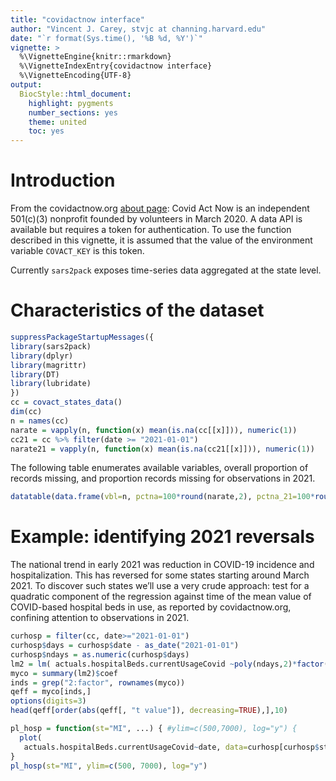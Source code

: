 ```yaml
---
title: "covidactnow interface"
author: "Vincent J. Carey, stvjc at channing.harvard.edu"
date: "`r format(Sys.time(), '%B %d, %Y')`"
vignette: >
  %\VignetteEngine{knitr::rmarkdown}
  %\VignetteIndexEntry{covidactnow interface}
  %\VignetteEncoding{UTF-8}
output:
  BiocStyle::html_document:
    highlight: pygments
    number_sections: yes
    theme: united
    toc: yes
---
```


# Introduction

From the covidactnow.org [about page](https://covidactnow.org/about):
Covid Act Now is an independent 501(c)(3) nonprofit founded by volunteers in March 2020.
A data API is available but requires a token for authentication.  To use
the function described in this vignette, it is assumed that the value of the environment
variable `COVACT_KEY` is this token.

Currently `sars2pack` exposes time-series data aggregated at the state level.

# Characteristics of the dataset

```r
suppressPackageStartupMessages({
library(sars2pack)
library(dplyr)
library(magrittr)
library(DT)
library(lubridate)
})
cc = covact_states_data()
dim(cc)
n = names(cc)
narate = vapply(n, function(x) mean(is.na(cc[[x]])), numeric(1))
cc21 = cc %>% filter(date >= "2021-01-01")
narate21 = vapply(n, function(x) mean(is.na(cc21[[x]])), numeric(1))
```
The following table enumerates available variables, overall
proportion of records missing, and proportion records missing for observations in 2021.
```r
datatable(data.frame(vbl=n, pctna=100*round(narate,2), pctna_21=100*round(narate21,2)))
```

# Example: identifying 2021 reversals

The national trend in early 2021 was reduction in COVID-19 incidence and
hospitalization.  This has reversed for some states starting around
March 2021.  To discover such states we'll use a very crude approach:
test for a quadratic component of the regression against
time of the mean value of COVID-based
hospital beds in use, as reported by covidactnow.org, confining attention
to observations in 2021.

```r
curhosp = filter(cc, date>="2021-01-01")
curhosp$days = curhosp$date - as_date("2021-01-01")
curhosp$ndays = as.numeric(curhosp$days)
lm2 = lm( actuals.hospitalBeds.currentUsageCovid ~poly(ndays,2)*factor(state), data=curhosp) 
myco = summary(lm2)$coef 
inds = grep("2:factor", rownames(myco))
qeff = myco[inds,]
options(digits=3)
head(qeff[order(abs(qeff[, "t value"]), decreasing=TRUE),],10)
```

```r
pl_hosp = function(st="MI", ...) { #ylim=c(500,7000), log="y") {
  plot(
   actuals.hospitalBeds.currentUsageCovid~date, data=curhosp[curhosp$state==st,], ...)
}
pl_hosp(st="MI", ylim=c(500, 7000), log="y")
```
 


<!--
dim(cc)
names(cc)
make_cumulative_events
library(dplyr)
library(magrittr)
ma = 
cc %>% filter(state=="MA")
plot(ma$date, ma$metrics.testPositivityRatio)
with(ma, plot(metrics.testPositivityRatio~date, subset=date>="2020-09-01"))
with(ma, plot(metrics.icuCapacityRatio~date, subset=date>="2020-04-01"))
with(ma, plot(actuals.icuBeds.currentUsageCovid~date, subset=date>="2020-04-01"))
mi = cc %>% filter(state=="MI")
with(mi, plot(actuals.icuBeds.currentUsageCovid~date, subset=date>="2020-04-01"))
pa = cc %>% filter(state=="PA")
with(pa, plot(actuals.icuBeds.currentUsageCovid~date, subset=date>="2020-04-01"))
library(sars2app)
BiocManager::install(c("rmeta", "runner"))
library(sars2app)
tsapp()
tsapp()
ny = cc %>% filter(state=="NY")
nj = cc %>% filter(state=="NJ")
with(ny, plot(actuals.icuBeds.currentUsageCovid~date, subset=date>="2020-04-01"))
with(nj, plot(actuals.icuBeds.currentUsageCovid~date, subset=date>="2020-04-01"))
with(ma, plot(actuals.icuBeds.currentUsageCovid~date, subset=date>="2020-04-01"))
with(mi, plot(actuals.icuBeds.currentUsageCovid~date, subset=date>="2020-04-01"))
names(cc)
with(mi, plot(actuals.icuBeds.typicalUsageRate~date, subset=date>="2020-04-01"))
with(ma, plot(actuals.icuBeds.typicalUsageRate~date, subset=date>="2020-04-01"))
ma$actuals.icuBeds.typicalUsageRate
with(mi, plot(actuals.hospitalBeds.typicalUsageRate~date, subset=date>="2020-04-01"))
with(mi, plot(actuals.hospitalBeds.currentUsageCovid~date, subset=date>="2020-04-01"))
tx = cc %>% filter(state=="TX")
ca = cc %>% filter(state=="CA")
with(tx, plot(actuals.hospitalBeds.currentUsageCovid~date, subset=date>="2020-04-01"))
with(ca, plot(actuals.hospitalBeds.currentUsageCovid~date, subset=date>="2020-04-01"))
with(ca, plot(actuals.icuBeds.currentUsageCovid~date, subset=date>="2020-04-01"))
with(tx, plot(actuals.icuBeds.currentUsageCovid~date, subset=date>="2020-04-01"))
with(ma, plot(actuals.icuBeds.currentUsageCovid~date, subset=date>="2020-04-01"))
with(ma, plot(actuals.hospitalBeds.currentUsageCovid~date, subset=date>="2020-04-01"))
with(ma, plot(actuals.hospitalBeds.currentUsageCovid~date, subset=date>="2021-01-01"))
with(ma, plot(actuals.hospitalBeds.currentUsageCovid~date, subset=date>="2021-01-01", ylim=c(0,2000)))
with(mi, plot(actuals.hospitalBeds.currentUsageCovid~date, subset=date>="2021-01-01", ylim=c(0,2000)))
with(mi, plot(actuals.hospitalBeds.currentUsageCovid~date, subset=date>="2021-01-01", ylim=c(0,4000)))
with(pa, plot(actuals.hospitalBeds.currentUsageCovid~date, subset=date>="2021-01-01", ylim=c(0,4000)))
with(pa, plot(actuals.hospitalBeds.currentUsageCovid~date, subset=date>="2021-01-01", ylim=c(1,4000), log="y"))
with(mi, plot(actuals.hospitalBeds.currentUsageCovid~date, subset=date>="2021-01-01", ylim=c(1,4000), log="y"))
with(mi, plot(actuals.hospitalBeds.currentUsageCovid~date, subset=date>="2021-01-01", ylim=c(500,4000), log="y"))
with(mi, plot(actuals.icuBeds.currentUsageCovid~date, subset=date>="2021-01-01", ylim=c(500,4000), log="y"))
with(mi, plot(actuals.icuBeds.currentUsageCovid~date, subset=date>="2021-01-01", ylim=c(100,1000), log="y"))
with(ma, plot(actuals.icuBeds.currentUsageCovid~date, subset=date>="2021-01-01", ylim=c(100,1000), log="y"))
with(pa, plot(actuals.icuBeds.currentUsageCovid~date, subset=date>="2021-01-01", ylim=c(100,1000), log="y"))
with(ny, plot(actuals.icuBeds.currentUsageCovid~date, subset=date>="2021-01-01", ylim=c(100,1000), log="y"))
with(ny, plot(actuals.icuBeds.currentUsageCovid~date, subset=date>="2021-01-01", ylim=c(100,2000), log="y"))
with(pa, plot(actuals.icuBeds.currentUsageCovid~date, subset=date>="2021-01-01", ylim=c(100,1000), log="y"))
with(pa, plot(actuals.icuBeds.currentUsageCovid~date, subset=date>="2021-01-01", ylim=c(100,2000), log="y"))
with(mi, plot(actuals.icuBeds.currentUsageCovid~date, subset=date>="2021-01-01", ylim=c(100,2000), log="y"))
with(nj, plot(actuals.icuBeds.currentUsageCovid~date, subset=date>="2021-01-01", ylim=c(100,2000), log="y"))
with(nj, plot(actuals.hospitalBeds.currentUsageCovid~date, subset=date>="2021-01-01", ylim=c(100,2000), log="y"))
with(nj, plot(actuals.hospitalBeds.currentUsageCovid~date, subset=date>="2021-01-01", ylim=c(100,4000), log="y"))
with(ny, plot(actuals.hospitalBeds.currentUsageCovid~date, subset=date>="2021-01-01", ylim=c(100,4000), log="y"))
with(ny, plot(actuals.hospitalBeds.currentUsageCovid~date, subset=date>="2021-01-01", ylim=c(100,8000), log="y"))
with(mi, plot(actuals.hospitalBeds.currentUsageCovid~date, subset=date>="2021-01-01", ylim=c(100,8000), log="y"))
ga = cc %>% filter(state=="GA")
fl = cc %>% filter(state=="FL")
with(ga, plot(actuals.hospitalBeds.currentUsageCovid~date, subset=date>="2021-01-01", ylim=c(100,8000), log="y"))
with(fl, plot(actuals.hospitalBeds.currentUsageCovid~date, subset=date>="2021-01-01", ylim=c(100,8000), log="y"))
ca
with(ca, plot(actuals.hospitalBeds.currentUsageCovid~date, subset=date>="2021-01-01", ylim=c(100,8000), log="y"))
curhosp = filter(cotab, dat>="2020-01-01")
ls()
curhosp = filter(cc, dat>="2020-01-01")
curhosp = filter(cc, date>="2020-01-01")
lm( actuals.hospitalBeds.currentUsageCovid ~ date*factor(state), data=curhosp) -> lm1
summary(lm1)
with(tx, plot(actuals.hospitalBeds.currentUsageCovid~date, subset=date>="2021-01-01", ylim=c(100,8000), log="y"))
lm( actuals.hospitalBeds.currentUsageCovid ~ date*factor(state)-1, data=curhosp) -> lm2
summary(lm2)
lm( actuals.hospitalBeds.currentUsageCovid ~ I(date^2)*factor(state)-1, data=curhosp) -> lm2
lm( actuals.hospitalBeds.currentUsageCovid ~factor(state)*date^2-1, data=curhosp) -> lm2
summary(lm2)
lm( actuals.hospitalBeds.currentUsageCovid ~factor(state)*date^2, data=curhosp) -> lm2
summary(lm2)
lm( actuals.hospitalBeds.currentUsageCovid ~date^2, data=curhosp) -> lm2
summary(lm2)
curhosp$days = as.numeric(curhosp$date)- as_date("2021-01-01")
library(lubridate)
curhosp$days = as.numeric(curhosp$date)- as_date("2021-01-01")
curhosp$days = curhosp$date- as_date("2021-01-01")
summary(curhosp$days)
curhosp$ndays = as.numeric(curhosp$days)
summary(curhosp$ndays)
curhosp = filter(cotab, dat>="2021-01-01")
curhosp = filter(cc, dat>="2021-01-01")
curhosp = filter(cc, date>="2021-01-01")
curhosp$days = curhosp$date- as_date("2021-01-01")
curhosp$ndays = as.numeric(curhosp$days)
summary(curhosp$ndays)
lm( actuals.hospitalBeds.currentUsageCovid ~ndays^2, data=curhosp) -> lm2
summary(lm2)
lm( actuals.hospitalBeds.currentUsageCovid ~ndays*ndays, data=curhosp) -> lm2
summary(lm2)
lm( actuals.hospitalBeds.currentUsageCovid ~ndays:ndays, data=curhosp) -> lm2
summary(lm2)
lm( actuals.hospitalBeds.currentUsageCovid ~ndays*factor(state), data=curhosp) -> lm2
summary(lm2)
lm( actuals.hospitalBeds.currentUsageCovid ~poly(ndays,2)*factor(state), data=curhosp) -> lm2
summary(lm2)
with(pa, plot(actuals.hospitalBeds.currentUsageCovid~date, subset=date>="2021-01-01", ylim=c(100,8000), log="y"))
wv = filter(curhosp, state=="WV")
with(wv, plot(actuals.hospitalBeds.currentUsageCovid~date, subset=date>="2021-01-01", ylim=c(100,8000), log="y"))
with(tx, plot(actuals.hospitalBeds.currentUsageCovid~date, subset=date>="2021-01-01", ylim=c(100,8000), log="y"))
nj = filter(curhosp, state=="NJ")
with(nj, plot(actuals.hospitalBeds.currentUsageCovid~date, subset=date>="2021-01-01", ylim=c(100,8000), log="y"))
with(tx, plot(actuals.hospitalBeds.currentUsageCovid~date, subset=date>="2021-01-01", ylim=c(100,12000), log="y"))
mi = filter(curhosp, state=="MI")
with(mi, plot(actuals.hospitalBeds.currentUsageCovid~date, subset=date>="2021-01-01", ylim=c(100,12000), log="y"))
summary(lm2)$coef -> myco
rownames(myco)
inds = grep("2:factor", rownames(myco))
myco[inds,]
myco[inds,] -> qeff
qeff[order(abs(qeff$`t value`), decreasing=TRUE),][1:10,]
dim(qeff)
class(qeff)
qeff[order(abs(qeff[, "t value"]), decreasing=TRUE),][1:10,]
with(ca, plot(actuals.hospitalBeds.currentUsageCovid~date, subset=date>="2021-01-01", ylim=c(100,12000), log="y"))
with(pa, plot(actuals.hospitalBeds.currentUsageCovid~date, subset=date>="2021-01-01", ylim=c(100,12000), log="y"))
tn = filter(curhosp, state=="TN")
oh = filter(curhosp, state=="OH")
il = filter(curhosp, state=="IL")
in = filter(curhosp, state=="IN")
ind = filter(curhosp, state=="IN")
with(oh, plot(actuals.hospitalBeds.currentUsageCovid~date, subset=date>="2021-01-01", ylim=c(100,12000), log="y"))
plot(predict(lm2, newdata=oh))
plot(predict(lm2, newdata=il))
with(oh, plot(actuals.hospitalBeds.currentUsageCovid~date, subset=date>="2021-01-01", ylim=c(100,12000), log="y"))
with(tn, plot(actuals.hospitalBeds.currentUsageCovid~date, subset=date>="2021-01-01", ylim=c(100,12000), log="y"))
with(ind, plot(actuals.hospitalBeds.currentUsageCovid~date, subset=date>="2021-01-01", ylim=c(100,12000), log="y"))
with(ind, plot(actuals.hospitalBeds.currentUsageCovid~date, subset=date>="2021-01-01", ylim=c(100,3000), log="y"))
with(ioh, plot(actuals.hospitalBeds.currentUsageCovid~date, subset=date>="2021-01-01", ylim=c(100,3000), log="y"))
with(oh, plot(actuals.hospitalBeds.currentUsageCovid~date, subset=date>="2021-01-01", ylim=c(100,3000), log="y"))
with(oh, plot(actuals.hospitalBeds.currentUsageCovid~date, subset=date>="2021-01-01", ylim=c(100,4000), log="y"))
with(mi, plot(actuals.hospitalBeds.currentUsageCovid~date, subset=date>="2021-01-01", ylim=c(100,4000), log="y"))
myco
qeff[order(abs(qeff[, "t value"]), decreasing=TRUE),][1:15,]
with(ny, plot(actuals.hospitalBeds.currentUsageCovid~date, subset=date>="2021-01-01", ylim=c(100,24000), log="y"))
with(ny, plot(actuals.hospitalBeds.currentUsageCovid~date, subset=date>="2021-01-01", ylim=c(4000,15000), log="y"))
with(tx, plot(actuals.hospitalBeds.currentUsageCovid~date, subset=date>="2021-01-01", ylim=c(4000,15000), log="y"))
with(pa, plot(actuals.hospitalBeds.currentUsageCovid~date, subset=date>="2021-01-01", ylim=c(4000,15000), log="y"))
with(pa, plot(actuals.hospitalBeds.currentUsageCovid~date, subset=date>="2021-01-01", ylim=c(400,15000), log="y"))
with(pa, plot(actuals.hospitalBeds.currentUsageCovid~date, subset=date>="2021-01-01", ylim=c(1500,7000), log="y"))
with(mi, plot(actuals.hospitalBeds.currentUsageCovid~date, subset=date>="2021-01-01", ylim=c(1500,7000), log="y"))
with(mi, plot(actuals.hospitalBeds.currentUsageCovid~date, subset=date>="2021-01-01", ylim=c(500,7000), log="y"))
with(mi, plot(actuals.hospitalBeds.currentUsageCovid~date, subset=date>="2021-01-01", ylim=c(700,7000), log="y"))
with(pa, plot(actuals.hospitalBeds.currentUsageCovid~date, subset=date>="2021-01-01", ylim=c(700,7000), log="y"))
with(oh, plot(actuals.hospitalBeds.currentUsageCovid~date, subset=date>="2021-01-01", ylim=c(700,7000), log="y"))
with(tn, plot(actuals.hospitalBeds.currentUsageCovid~date, subset=date>="2021-01-01", ylim=c(700,7000), log="y"))
with(il, plot(actuals.hospitalBeds.currentUsageCovid~date, subset=date>="2021-01-01", ylim=c(700,7000), log="y"))
with(ca, plot(actuals.hospitalBeds.currentUsageCovid~date, subset=date>="2021-01-01", ylim=c(700,17000), log="y"))
with(ca, plot(actuals.hospitalBeds.currentUsageCovid~date, subset=date>="2021-01-01", ylim=c(700,27000), log="y"))
linca = lm(actuals.hospitalBeds.currentUsageCovid~date, subset=date>="2021-01-01", data=ca)
plot(linca)
dim(ca)
ca = filter(cc, state=="CA" & date >= "2021-01-01")
linca = lm(actuals.hospitalBeds.currentUsageCovid~date, subset=date>="2021-01-01", data=ca)
plot(linca)
options(mfrow=c(2,2))
plot(linca)
linca
linca = lm(actuals.hospitalBeds.currentUsageCovid~date, subset=date>="2021-01-01", data=ca)
dim(ca)
summary(linca)
plot(ca$date, ca$actuals.hospitalBeds.currentUsageCovid)
par(mfrow=c(2,2))
plot(linca)
plot(resid(linca))
savehistory(file="lklin.hist.txt")
-->
